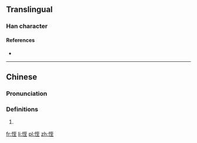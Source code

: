 ==Translingual==

===Han character===
{{Han char|rn=61|rad=心|as=06|sn=9|four=|canj=心一戈土 (PMIG)|ids=⿰[[忄]][[至]]}}

====References====
* {{Han ref|kx=0384.050|dkj=10549|dj=0714.230|hdz=42295.020|uh=604E|ud=24654}}

----

==Chinese==

===Pronunciation===
{{zh-pron
|m=dié
|c=dit6
|h=
|mn=
|w=
|mc=
|oc=
|ma=
|cat=
}}

===Definitions===
{{zh-pos}}

# {{defn|Han|sort=心06}}

[[fr:恎]]
[[li:恎]]
[[pl:恎]]
[[zh:恎]]